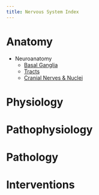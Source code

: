 ```yaml
---
title: Nervous System Index
---
```



# Anatomy

- Neuroanatomy
    - [Basal Ganglia]({{< var ref-index-neuroanatomy.basal-ganglia >}})
    - [Tracts]({{< var ref-index-neuroanatomy.tract >}})
    - [Cranial Nerves & Nuclei]({{< var ref-index-neuroanatomy.cranial-nerve >}})


# Physiology



# Pathophysiology


# Pathology


# Interventions

